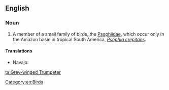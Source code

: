 ==English==
{{rfi}}
{{wikipedia}}
{{wikispecies|Psophia crepitans}}
===Noun===
{{en-noun|head=[[grey]]-[[winged]] [[trumpeter]]}}

# A member of a small family of birds, the [[Psophiidae]], which occur only in the Amazon basin in tropical South America, ''[[Psophia crepitans]]''.

====Translations====
{{trans-top|bird of ''Psophiidae''}}
* Navajo: {{tø|nv|tsiiyázhí}}
{{trans-mid}}
{{trans-bottom}}

[[Category:en:Birds]]

[[ta:Grey-winged Trumpeter]]